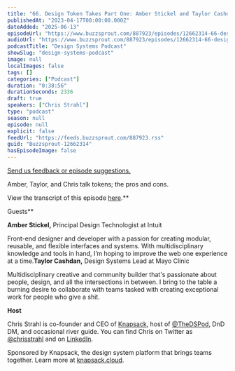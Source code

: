 ```yaml
---
title: "66. Design Token Takes Part One: Amber Stickel and Taylor Cashdan"
publishedAt: "2023-04-17T00:00:00.000Z"
dateAdded: "2025-06-13"
episodeUrl: "https://www.buzzsprout.com/887923/episodes/12662314-66-design-token-takes-part-one-amber-stickel-and-taylor-cashdan.mp3"
audioUrl: "https://www.buzzsprout.com/887923/episodes/12662314-66-design-token-takes-part-one-amber-stickel-and-taylor-cashdan.mp3"
podcastTitle: "Design Systems Podcast"
showSlug: "design-systems-podcast"
image: null
localImages: false
tags: []
categories: ["Podcast"]
duration: "0:38:56"
durationSeconds: 2336
draft: true
speakers: ["Chris Strahl"]
type: "podcast"
season: null
episode: null
explicit: false
feedUrl: "https://feeds.buzzsprout.com/887923.rss"
guid: "Buzzsprout-12662314"
hasEpisodeImage: false
---
```

[Send us feedback or episode suggestions.](https://www.buzzsprout.com/twilio/text_messages/887923/open_sms)

Amber, Taylor, and Chris talk tokens; the pros and cons.  
  
View the transcript of this episode [here](https://docs.google.com/document/d/1lKiig8esg6klAa-BAMhXLJh6E3YXnfD0/edit).**  
  
Guests**

**Amber Stickel,** Principal Design Technologist at Intuit

Front-end designer and developer with a passion for creating modular, reusable, and flexible interfaces and systems. With multidisciplinary knowledge and tools in hand, I’m hoping to improve the web one experience at a time.**Taylor Cashdan,** Design Systems Lead at Mayo Clinic

Multidisciplinary creative and community builder that's passionate about people, design, and all the intersections in between. I bring to the table a burning desire to collaborate with teams tasked with creating exceptional work for people who give a shit.  
  
**Host**

Chris Strahl is co-founder and CEO of [Knapsack](https://www.knapsack.cloud/), host of [@TheDSPod](https://twitter.com/thedspod), DnD DM, and occasional river guide. You can find Chris on Twitter as [@chrisstrahl](https://twitter.com/chrisstrahl) and on [LinkedIn](https://www.linkedin.com/in/chrisstrahl/).  
  
Sponsored by Knapsack, the design system platform that brings teams together. Learn more at [knapsack.cloud](https://www.knapsack.cloud/?utm_source=podcast).
